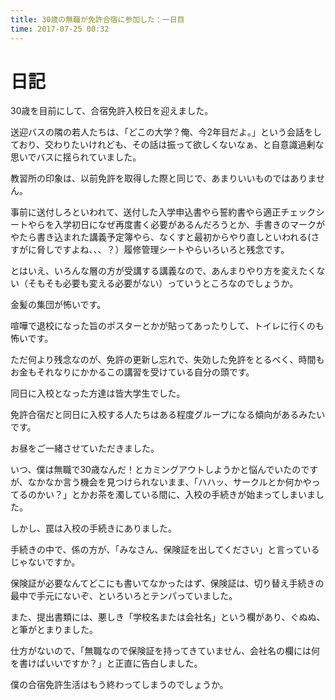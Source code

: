 ```yaml
---
title: 30歳の無職が免許合宿に参加した：一日目
time: 2017-07-25 00:32
---
```


# 日記

30歳を目前にして、合宿免許入校日を迎えました。

送迎バスの隣の若人たちは、「どこの大学？俺、今2年目だよ。」という会話をしており、交わりたいけれども、その話は振って欲しくないなぁ、と自意識過剰な思いでバスに揺られていました。

教習所の印象は、以前免許を取得した際と同じで、あまりいいものではありません。

事前に送付しろといわれて、送付した入学申込書やら誓約書やら適正チェックシートやらを入学初日になぜ再度書く必要があるんだろうとか、手書きのマークがやたら書き込まれた講義予定簿やら、なくすと最初からやり直しといわれる(さすがに脅しですよね、、、？）履修管理シートやらいろいろと残念です。

とはいえ、いろんな層の方が受講する講義なので、あんまりやり方を変えたくない（そもそも必要も変える必要がない）っていうところなのでしょうか。

金髪の集団が怖いです。

喧嘩で退校になった旨のポスターとかが貼ってあったりして、トイレに行くのも怖いです。

ただ何より残念なのが、免許の更新し忘れで、失効した免許をとるべく、時間もお金もそれなりにかかるこの講習を受けている自分の頭です。

同日に入校となった方達は皆大学生でした。

免許合宿だと同日に入校する人たちはある程度グループになる傾向があるみたいです。

お昼をご一緒させていただきました。

いつ、僕は無職で30歳なんだ！とカミングアウトしようかと悩んでいたのですが、なかなか言う機会を見つけられないまま、「ハハッ、サークルとか何かやってるのかい？」とかお茶を濁している間に、入校の手続きが始まってしまいました。

しかし、罠は入校の手続きにありました。

手続きの中で、係の方が、「みなさん、保険証を出してください」と言っているじゃないですか。

保険証が必要なんてどこにも書いてなかったはず、保険証は、切り替え手続きの最中で手元にないぞ、といろいろとテンパっていました。

また、提出書類には、悪しき「学校名または会社名」という欄があり、ぐぬぬ、と筆がとまりました。

仕方がないので、「無職なので保険証を持ってきていません、会社名の欄には何を書けばいいですか？」と正直に告白しました。

僕の合宿免許生活はもう終わってしまうのでしょうか。

